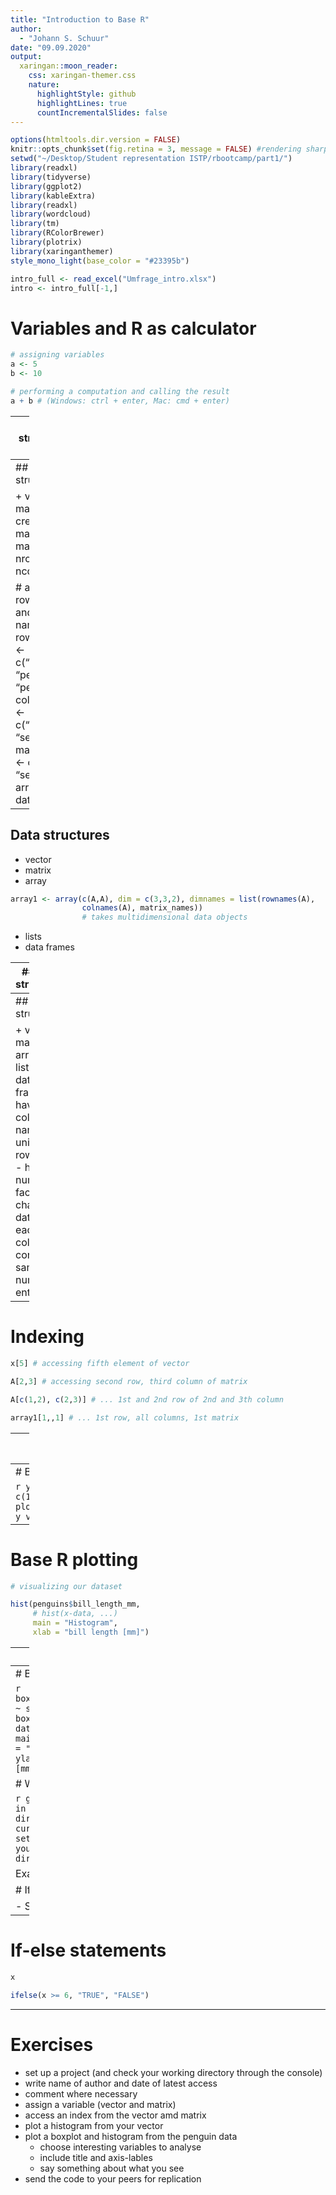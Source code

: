 ```yaml
---
title: "Introduction to Base R"
author: 
  - "Johann S. Schuur"
date: "09.09.2020"
output:
  xaringan::moon_reader:
    css: xaringan-themer.css
    nature:
      highlightStyle: github
      highlightLines: true
      countIncrementalSlides: false
---
```


```r
options(htmltools.dir.version = FALSE)
knitr::opts_chunk$set(fig.retina = 3, message = FALSE) #rendering sharp plots / not showing messages
setwd("~/Desktop/Student representation ISTP/rbootcamp/part1/")
library(readxl)
library(tidyverse)
library(ggplot2)
library(kableExtra)
library(readxl)
library(wordcloud)
library(tm)
library(RColorBrewer)
library(plotrix)
library(xaringanthemer)
style_mono_light(base_color = "#23395b")

intro_full <- read_excel("Umfrage_intro.xlsx")
intro <- intro_full[-1,]

```

# Variables and R as calculator
```r
# assigning variables
a <- 5
b <- 10

# performing a computation and calling the result 
a + b # (Windows: ctrl + enter, Mac: cmd + enter)
```

---
## Data structures
+ vector
```r
# creating vectors
x <- c(1:9) # c(...), combines arguments into vector or list
```
+ matrix
+ array
+ lists
+ data frames

---
## Data structures

+ vector
+ matrix
```r
# creating matrices
A <- matrix(x, nrow = 3, ncol = 3)

# assigning row, column and matrix names
rownames(A) <- c("penguin1", "penguin2", "penguin3")
colnames(A) <- c("species", "sex", "year")
matrix_names <- c("set1", "set2")
```
+ array
+ lists
+ data frames

---
## Data structures

+ vector
+ matrix
+ array
```r
array1 <- array(c(A,A), dim = c(3,3,2), dimnames = list(rownames(A), 
                colnames(A), matrix_names)) 
                # takes multidimensional data objects 
```
+ lists
+ data frames

---
## Data structures

+ vector
+ matrix
+ array
+ lists
```r
l1 <- list(x, A, "hello", TRUE, FALSE) # elements of different types
```
+ data frames
---
## Data structures

+ vector
+ matrix
+ array
+ lists
+ data frames
  - have column names
  - unique rownames
  - handle numeric, factor, or character data
  - each column contains same number of entries

---
# Indexing

```r
x[5] # accessing fifth element of vector

A[2,3] # accessing second row, third column of matrix

A[c(1,2), c(2,3)] # ... 1st and 2nd row of 2nd and 3th column

array1[1,,1] # ... 1st row, all columns, 1st matrix
```
---
# Packages and libraries

```r
install.packages(c("palmerpenguins", 
                   "tidyverse", 
                   "ggplot2")) # we will need these packages later
```

library(palmerpenguins)
---
# Base R plotting


```r
y <- c(1,5,2,7,9,8,10,4,1)
plot(x, y) # plotting y vs x
```

---
# Base R plotting
```r
# visualizing our dataset

hist(penguins$bill_length_mm, 
     # hist(x-data, ...)
     main = "Histogram", 
     xlab = "bill length [mm]")
```

---
# Base R plotting

```r
plot(penguins$bill_length_mm, penguins$bill_depth_mm,  
     # plot(x-data, y-data, ...)
     main = "Scatterplot", 
     xlab = "bill length [mm]", ylab = "bill depth [mm]")
```

---
# Base R plotting

```r
boxplot(bill_length_mm ~ species, penguins, 
        # boxplot(y-data ~ x-data, dataframe, ...)
        main = "Boxplot",
        xlab = "bill length [mm]", ylab = "bill depth [mm]")
```

# Writing scripts

```r
getwd() # tells you in which working directory you currently operate
setwd() # lets you set your desired working directory
```

Example:
```r
setwd("~/Desktop/Student representation ISTP/rbootcamp/part1/")
```

# If-else statements

- Simplest example
```r
x
# creating multiple condition statement
if(10 %in% x) {
  print("x is equal to 10")
} else if(20 %in% 10) {
    print("x is equal to 20")
} else if( x < 10 & x >= 0) {
    print("x is a number equal or greater than 0 and smaller than 10")
} else {
    print("the conditions are not med for x")
}
```

---
# If-else statements
```r
x

ifelse(x >= 6, "TRUE", "FALSE")
```

---
# Exercises

- set up a project (and check your working directory through the console)
- write name of author and date of latest access
- comment where necessary
- assign a variable (vector and matrix)
- access an index from the vector amd matrix
- plot a histogram from your vector
- plot a boxplot and histogram from the penguin data
  + choose interesting variables to analyse
  + include title and axis-lables
  + say something about what you see
- send the code to your peers for replication

